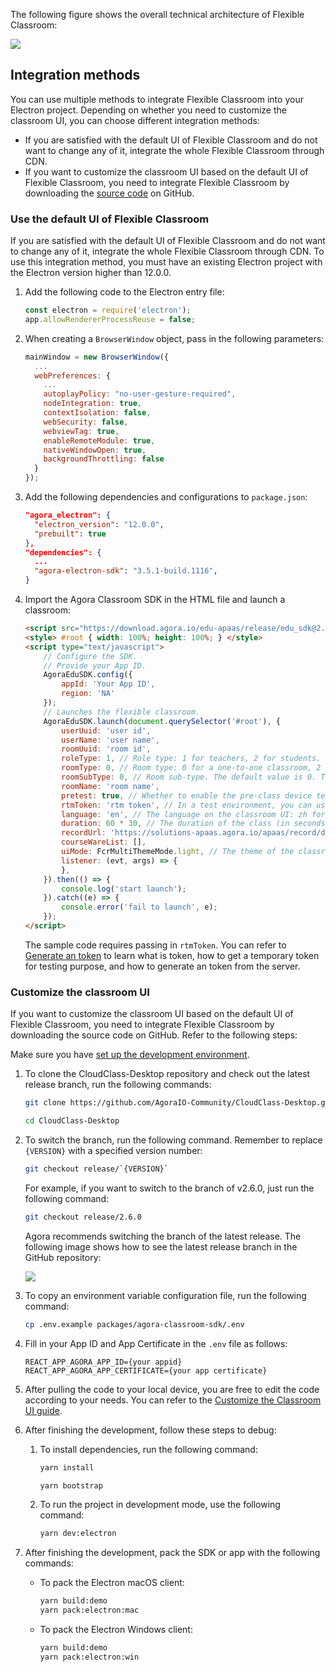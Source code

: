 <PlatformWrapper platform="electron">

The following figure shows the overall technical architecture of Flexible Classroom:

![](https://web-cdn.agora.io/docs-files/1653557375318)

## Integration methods

You can use multiple methods to integrate Flexible Classroom into your Electron project. Depending on whether you need to customize the classroom UI, you can choose different integration methods:

- If you are satisfied with the default UI of Flexible Classroom and do not want to change any of it, integrate the whole Flexible Classroom through CDN.
- If you want to customize the classroom UI based on the default UI of Flexible Classroom, you need to integrate Flexible Classroom by downloading the [source code](https://github.com/AgoraIO-Community/CloudClass-Desktop) on GitHub.

<a name="default_ui"></a>

### Use the default UI of Flexible Classroom

If you are satisfied with the default UI of Flexible Classroom and do not want to change any of it, integrate the whole Flexible Classroom through CDN. To use this integration method, you must have an existing Electron project with the Electron version higher than 12.0.0.

1. Add the following code to the Electron entry file:

   ```javascript
   const electron = require('electron');
   app.allowRendererProcessReuse = false;
   ```

2. When creating a `BrowserWindow` object, pass in the following parameters:

   ```javascript
   mainWindow = new BrowserWindow({
     ...
     webPreferences: {
       ...
       autoplayPolicy: "no-user-gesture-required",
       nodeIntegration: true,
       contextIsolation: false,
       webSecurity: false,
       webviewTag: true,
       enableRemoteModule: true,
       nativeWindowOpen: true,
       backgroundThrottling: false
     }
   });
   ```

3. Add the following dependencies and configurations to `package.json`:

   ```json
   "agora_electron": {
     "electron_version": "12.0.0",
     "prebuilt": true
   },
   "dependencies": {
     ...
     "agora-electron-sdk": "3.5.1-build.1116",
   }
   ```

4. Import the Agora Classroom SDK in the HTML file and launch a classroom:

    ```html
    <script src="https://download.agora.io/edu-apaas/release/edu_sdk@2.7.1.bundle.js"></script> 
    <style> #root { width: 100%; height: 100%; } </style>
    <script type="text/javascript"> 
        // Configure the SDK. 
        // Provide your App ID. 
        AgoraEduSDK.config({ 
            appId: 'Your App ID', 
            region: 'NA' 
        }); 
        // Launches the flexible classroom. 
        AgoraEduSDK.launch(document.querySelector('#root'), {
            userUuid: 'user id', 
            userName: 'user name', 
            roomUuid: 'room id', 
            roleType: 1, // Role type: 1 for teachers, 2 for students. 
            roomType: 0, // Room type: 0 for a one-to-one classroom, 2 for a lecture hall (a common lecture hall or a vocational lecture hall depending on room sub-type), 4 for a small classroom. 
            roomSubType: 0, // Room sub-type. The default value is 0. To set a vocational lecture hall, set roomType as 2 and roomSubType as 1. 
            roomName: 'room name', 
            pretest: true, // Whether to enable the pre-class device test. 
            rtmToken: 'rtm token', // In a test environment, you can use a temporary token; in a production or security environment, Agora strongly recommends that you use a server-generated token. 
            language: 'en', // The language on the classroom UI: zh for Chinese and en for English. 
            duration: 60 * 30, // The duration of the class (in seconds). 
            recordUrl: 'https://solutions-apaas.agora.io/apaas/record/dev/2.3.3/record_page.html', 
            courseWareList: [], 
            uiMode: FcrMultiThemeMode.light, // The theme of the classroom UI: FcrMultiThemeMode.light for the light mode, FcrMultiThemeMode.dark for the dark mode. 
            listener: (evt, args) => { 
            }, 
        }).then(() => { 
            console.log('start launch'); 
        }).catch((e) => { 
            console.error('fail to launch', e); 
        }); 
    </script>
    ```

    The sample code requires passing in `rtmToken`. You can refer to [Generate an <Vg k="MESS" /> token](../reference/manage-agora-account#generate-an-rtm-token) to learn what is <Vg k="MESS" /> token, how to get a temporary <Vg k="MESS" /> token for testing purpose, and how to generate an <Vg k="MESS" /> token from the server.

<a name="change_default_ui"></a>

### Customize the classroom UI

If you want to customize the classroom UI based on the default UI of Flexible Classroom, you need to integrate Flexible Classroom by downloading the source code on GitHub. Refer to the following steps:

<div class="alert info">Make sure you have <a href="/cn/agora-class/agora_class_quickstart_electron?platform=Electron#dev-env">set up the development environment</a>.</div>

1. To clone the CloudClass-Desktop repository and check out the latest release branch, run the following commands:

   ```bash
   git clone https://github.com/AgoraIO-Community/CloudClass-Desktop.git
   ```

   ```bash
   cd CloudClass-Desktop
   ```

1. To switch the branch, run the following command. Remember to replace `{VERSION}` with a specified version number:

   ```bash
   git checkout release/`{VERSION}`
   ```

   For example, if you want to switch to the branch of v2.6.0, just run the following command:

   ```bash
   git checkout release/2.6.0
   ```

   Agora recommends switching the branch of the latest release. The following image shows how to see the latest release branch in the GitHub repository:

   ![](https://web-cdn.agora.io/docs-files/1658916187924)

1. To copy an environment variable configuration file, run the following command:

    ```bash
    cp .env.example packages/agora-classroom-sdk/.env
    ```

1. Fill in your App ID and App Certificate in the `.env` file as follows:

    ```
    REACT_APP_AGORA_APP_ID={your appid}
    REACT_APP_AGORA_APP_CERTIFICATE={your app certificate}
    ```



1. After pulling the code to your local device, you are free to edit the code according to your needs. You can refer to the [Customize the Classroom UI guide](/en/agora-class/agora_class_custom_ui_web?platform=Electron).

1. After finishing the development, follow these steps to debug:

   1. To install dependencies, run the following command:

      ```bash
      yarn install
      ```

      ```bash
      yarn bootstrap
      ```

   2. To run the project in development mode, use the following command:

      ```bash
      yarn dev:electron
      ```

1. After finishing the development, pack the SDK or app with the following commands:

   - To pack the Electron macOS client:

      ```bash
      yarn build:demo
      yarn pack:electron:mac
      ```

   - To pack the Electron Windows client:

      ```bash
      yarn build:demo
      yarn pack:electron:win
      ```

</PlatformWrapper>